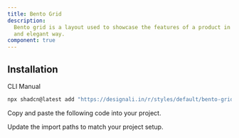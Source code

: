 ```yaml
---
title: Bento Grid
description:
  Bento grid is a layout used to showcase the features of a product in a simple
  and elegant way.
component: true
---
```


<ComponentPreview name="bento-grid-01" />

## Installation

<Tabs defaultValue="cli">

<TabsList>
  <TabsTrigger value="cli">CLI</TabsTrigger>
  <TabsTrigger value="manual">Manual</TabsTrigger>
</TabsList>
<TabsContent value="cli">

```bash
npx shadcn@latest add "https://designali.in/r/styles/default/bento-grid"
```

</TabsContent>

<TabsContent value="manual">

<Steps>

<Step>Copy and paste the following code into your project.</Step>

<ComponentSource name="bento-grid" />

<Step>Update the import paths to match your project setup.</Step>

</Steps>

</TabsContent>

</Tabs>
